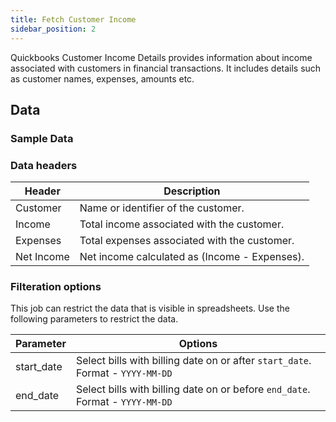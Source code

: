 ```yaml
---
title: Fetch Customer Income
sidebar_position: 2
---
```



Quickbooks Customer Income Details provides information about income associated with customers in financial transactions. It includes details such as customer names, expenses, amounts etc. 

<AddJob
  template="gsheet_zoho_books_db_get_customer_balances"
/>


## Data

### Sample Data

<Gsheet
  src="https://docs.google.com/spreadsheets/d/1KWa16ZCTRUdIF7LXFQzgCaBXEze4fpGWaV77tc8Q_Y8/edit#gid=583684461"
/>


### Data headers

| Header             | Description                              |
|-----------|---------------------------------------------------|
| Customer  | Name or identifier of the customer.               |
| Income    | Total income associated with the customer.        |
| Expenses  | Total expenses associated with the customer.      |
| Net Income| Net income calculated as (Income - Expenses).      |



### Filteration options

This job can restrict the data that is visible in spreadsheets. Use the following parameters to restrict the data.

| Parameter | Options |
|----|----|
| start_date | Select bills with billing date on or after `start_date`. Format - `YYYY-MM-DD` |
| end_date | Select bills with billing date on or before `end_date`. Format - `YYYY-MM-DD` |


<!---
## Others

### Similar jobs

Similar sort of data can be achieved by using get accounting transaction job and filtering it by invoice type. 

### Reports that use this job

Here are some of the report templates that use this job: 
-->